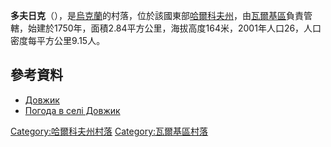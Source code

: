 {{coord|49|47|25|N|35|41|52|E|scale:100000_region:UA|display=title}}

'''多夫日克'''（{{lang-uk|Довжик}}），是[[烏克蘭|烏克蘭]]的村落，位於該國東部[[哈爾科夫州|哈爾科夫州]]，由[[瓦爾基區|瓦爾基區]]負責管轄，始建於1750年，面積2.84平方公里，海拔高度164米，2001年人口26，人口密度每平方公里9.15人。

==參考資料==
*[http://gska2.rada.gov.ua/pls/z7502/A005?rdat1=09.01.2009&rf7571=32554 Довжик]{{dead link|date=2017年12月 |bot=InternetArchiveBot |fix-attempted=yes }}
* [http://weather.in.ua/ua/har'kovskaja/7074 Погода в селі Довжик]{{Wayback|url=http://weather.in.ua/ua/har'kovskaja/7074 |date=20160323025329 }}

{{DEFAULTSORT:Довжик}}
[[Category:哈爾科夫州村落|Category:哈爾科夫州村落]]
[[Category:瓦爾基區村落|Category:瓦爾基區村落]]


{{Kharkiv-geo-stub}}